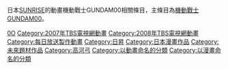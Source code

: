 {{noteTA
|T=zh:Category:GUNDAM 00; zh-hans:分类:高达00; zh-tw:分類:鋼彈00; zh-hk:分類:高達00;}}
{{Catnav|頁面分類|人物|虛構角色|漫畫角色|GUNDAM}}
{{Catnav|頁面分類|人物|虛構角色|動畫角色|GUNDAM}}
{{Catnav|頁面分類|...|動畫影集|日本電視動畫|GUNDAM}}
{{Catnav|頁面分類|...|日本电视节目|日本電視動畫|GUNDAM}}
{{Catnav|頁面分類|人类社会|媒体|動畫|机器人动画}}
{{Catnav|頁面分類|人文學科|艺术|動畫|机器人动画}}
{{Catnav|頁面分類|...|日本電視動畫|每年日本電視動畫|2007年日本電視動畫}}
{{Catnav|頁面分類|...|日本電視動畫|每年日本電視動畫|2008年日本電視動畫}}

日本[[SUNRISE|SUNRISE]]的動畫機動戰士GUNDAM00相關條目，主條目為[[機動戰士GUNDAM_00|機動戰士GUNDAM00]]。

{{DEFAULTSORT:Gundam 00}}
[[Category:GUNDAM系列‎|0O]]
[[Category:2007年TBS電視網動畫|Category:2007年TBS電視網動畫]]
[[Category:2008年TBS電視網動畫|Category:2008年TBS電視網動畫]]
[[Category:每日放送製作動畫|Category:每日放送製作動畫]]
[[Category:日昇|Category:日昇]]
[[Category:日本漫畫作品|Category:日本漫畫作品]]
[[Category:未來題材作品|Category:未來題材作品]]
[[Category:高河弓|Category:高河弓]]
[[Category:以動畫命名的分類|Category:以動畫命名的分類]]
[[Category:以漫畫命名的分類|Category:以漫畫命名的分類]]